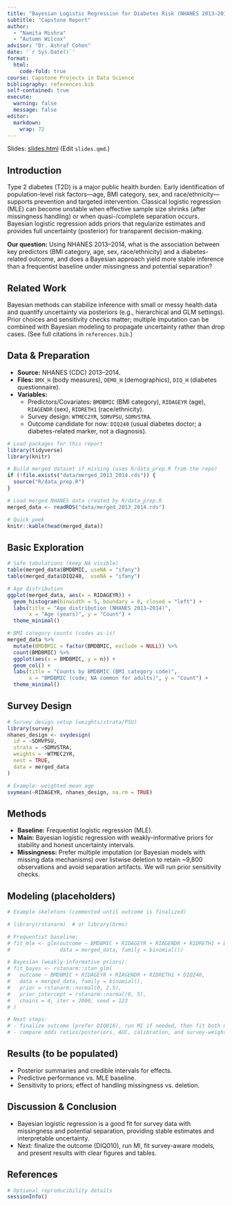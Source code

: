 ```yaml
---
title: "Bayesian Logistic Regression for Diabetes Risk (NHANES 2013–2014)"
subtitle: "Capstone Report"
author:
  - "Namita Mishra"
  - "Autumn Wilcox"
advisor: "Dr. Ashraf Cohen"
date: '`r Sys.Date()`'
format:
  html:
    code-fold: true
course: Capstone Projects in Data Science
bibliography: references.bib
self-contained: true
execute:
  warning: false
  message: false
editor:
  markdown:
    wrap: 72
---
```


Slides: [slides.html](slides.html){target="_blank"} (Edit `slides.qmd`.)

## Introduction

Type 2 diabetes (T2D) is a major public health burden. Early
identification of population-level risk factors—age, BMI category,
sex, and race/ethnicity—supports prevention and targeted intervention.
Classical logistic regression (MLE) can become unstable when effective
sample size shrinks (after missingness handling) or when quasi-/complete
separation occurs. Bayesian logistic regression adds priors that
regularize estimates and provides full uncertainty (posterior) for
transparent decision-making.

**Our question:** Using NHANES 2013–2014, what is the association
between key predictors (BMI category, age, sex, race/ethnicity) and a
diabetes-related outcome, and does a Bayesian approach yield more stable
inference than a frequentist baseline under missingness and potential
separation?

## Related Work

Bayesian methods can stabilize inference with small or messy health
data and quantify uncertainty via posteriors (e.g., hierarchical and
GLM settings). Prior choices and sensitivity checks matter; multiple
imputation can be combined with Bayesian modeling to propagate
uncertainty rather than drop cases. (See full citations in
`references.bib`.)

## Data & Preparation

- **Source:** NHANES (CDC) 2013–2014.
- **Files:** `BMX_H` (body measures), `DEMO_H` (demographics),
  `DIQ_H` (diabetes questionnaire).
- **Variables:**
  - Predictors/Covariates: `BMDBMIC` (BMI category), `RIDAGEYR` (age),
    `RIAGENDR` (sex), `RIDRETH1` (race/ethnicity).
  - Survey design: `WTMEC2YR`, `SDMVPSU`, `SDMVSTRA`.
  - Outcome candidate for now: `DIQ240` (usual diabetes doctor; a
    diabetes-related marker, not a diagnosis).

```r
# Load packages for this report
library(tidyverse)
library(knitr)

# Build merged dataset if missing (uses R/data_prep.R from the repo)
if (!file.exists("data/merged_2013_2014.rds")) {
  source("R/data_prep.R")
}

# Load merged NHANES data created by R/data_prep.R
merged_data <- readRDS("data/merged_2013_2014.rds")

# Quick peek
knitr::kable(head(merged_data))
```

## Basic Exploration 

```r
# Safe tabulations (keep NA visible)
table(merged_data$BMDBMIC, useNA = "ifany")
table(merged_data$DIQ240,  useNA = "ifany")

# Age distribution
ggplot(merged_data, aes(x = RIDAGEYR)) +
  geom_histogram(binwidth = 5, boundary = 0, closed = "left") +
  labs(title = "Age distribution (NHANES 2013–2014)",
       x = "Age (years)", y = "Count") +
  theme_minimal()

# BMI category counts (codes as-is)
merged_data %>%
  mutate(BMDBMIC = factor(BMDBMIC, exclude = NULL)) %>%
  count(BMDBMIC) %>%
  ggplot(aes(x = BMDBMIC, y = n)) +
  geom_col() +
  labs(title = "Counts by BMDBMIC (BMI category code)",
       x = "BMDBMIC (code; NA common for adults)", y = "Count") +
  theme_minimal()
```

## Survey Design

``` r
# Survey design setup (weights/strata/PSU)
library(survey)
nhanes_design <- svydesign(
  id = ~SDMVPSU,
  strata = ~SDMVSTRA,
  weights = ~WTMEC2YR,
  nest = TRUE,
  data = merged_data
)

# Example: weighted mean age
svymean(~RIDAGEYR, nhanes_design, na.rm = TRUE)
```

## Methods

- **Baseline:** Frequentist logistic regression (MLE).
- **Main:** Bayesian logistic regression with weakly-informative priors
for stability and honest uncertainty intervals.
- **Missingness:** Prefer multiple imputation (or Bayesian models with
missing data mechanisms) over listwise deletion to retain ~9,800
observations and avoid separation artifacts. We will run prior
sensitivity checks.

## Modeling (placeholders)

```r
# Example skeletons (commented until outcome is finalized)

# library(rstanarm)  # or library(brms)

# Frequentist baseline:
# fit_mle <- glm(outcome ~ BMDBMIC + RIDAGEYR + RIAGENDR + RIDRETH1 + DIQ240,
#                data = merged_data, family = binomial())

# Bayesian (weakly-informative priors):
# fit_bayes <- rstanarm::stan_glm(
#   outcome ~ BMDBMIC + RIDAGEYR + RIAGENDR + RIDRETH1 + DIQ240,
#   data = merged_data, family = binomial(),
#   prior = rstanarm::normal(0, 2.5),
#   prior_intercept = rstanarm::normal(0, 5),
#   chains = 4, iter = 2000, seed = 123
# )

# Next steps:
# - finalize outcome (prefer DIQ010), run MI if needed, then fit both models
# - compare odds ratios/posteriors, AUC, calibration, and survey-weighted variants
```

## Results (to be populated)

- Posterior summaries and credible intervals for effects.
- Predictive performance vs. MLE baseline.
- Sensitivity to priors; effect of handling missingness vs. deletion.

## Discussion & Conclusion

- Bayesian logistic regression is a good fit for survey data with
missingness and potential separation, providing stable estimates and
interpretable uncertainty.
- Next: finalize the outcome (DIQ010), run MI, fit survey-aware models,
and present results with clear figures and tables.

## References

```r
# Optional reproducibility details
sessionInfo()
```
